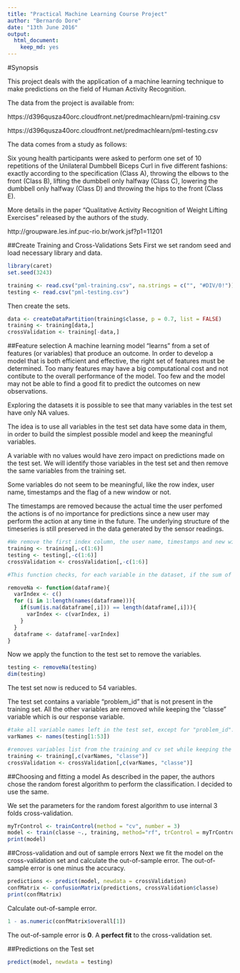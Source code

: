 ```yaml
---
title: "Practical Machine Learning Course Project"
author: "Bernardo Dore"
date: "13th June 2016"
output: 
  html_document: 
    keep_md: yes
---
```

#Synopsis

This project deals with the application of a machine learning technique to make predictions on the field of Human Activity Recognition.

The data from the project is available from:

https://d396qusza40orc.cloudfront.net/predmachlearn/pml-training.csv

https://d396qusza40orc.cloudfront.net/predmachlearn/pml-testing.csv

The data comes from a study as follows:

Six young health participants were asked to perform one set of 10 repetitions of the Unilateral Dumbbell Biceps Curl in five different fashions: exactly according to the specification (Class A), throwing the elbows to the front (Class B), lifting the dumbbell only halfway (Class C), lowering the dumbbell only halfway (Class D) and throwing the hips to the front (Class E).

More details in the paper "Qualitative Activity Recognition of Weight Lifting Exercises" released by the authors of the study.

http://groupware.les.inf.puc-rio.br/work.jsf?p1=11201

##Create Training and Cross-Validations Sets
First we set random seed and load necessary library and data.
```r
library(caret)
set.seed(3243)
```

```r
training <- read.csv("pml-training.csv", na.strings = c("", "#DIV/0!"))
testing <- read.csv("pml-testing.csv")
``` 

Then create the sets.
```r
data <- createDataPartition(training$classe, p = 0.7, list = FALSE)
training <- training[data,]
crossValidation <- training[-data,]
```

##Feature selection
A machine learning model "learns" from a set of features (or variables) that produce an outcome. In order to develop a model that is both efficient and effective, the right set of features must be determined. Too many features may have a big computational cost and not contibute to the overall performance of the model. Too few and the model may not be able to find a good fit to predict the outcomes on new observations.

Exploring the datasets it is possible to see that many variables in the test set have only NA values.

The idea is to use all variables in the test set data have some data in them, in order to build the simplest possible model and keep the meaningful variables.

A variable with no values would have zero impact on predictions made on the test set.
We will identify those variables in the test set and then remove the same variables from the training set.

Some variables do not seem to be meaningful, like the row index, user name, timestamps and
the flag of a new window or not.

The timestamps are removed because the actual time the user perfomed the actions is of no importance for predictions since a new user may perform the action at any time in the future. The underlying  structure of the timeseries is still preserved in the data generated by the sensor readings.

```r
#We remove the first index column, the user name, timestamps and new window var from the sets.
training <- training[,-c(1:6)]
testing <- testing[,-c(1:6)]
crossValidation <- crossValidation[,-c(1:6)]
```


```r
#This function checks, for each variable in the dataset, if the sum of NA values is equal to the length of the variable.

removeNa <- function(dataframe){
  varIndex <- c()
  for (i in 1:length(names(dataframe))){
    if(sum(is.na(dataframe[,i])) == length(dataframe[,i])){
      varIndex <- c(varIndex, i)
    }
  }
  dataframe <- dataframe[-varIndex]
}
```

Now we apply the function to the test set to remove the variables.
```r
testing <- removeNa(testing)
dim(testing)
```
The test set now is reduced to 54 variables.

The test set contains a variable "problem_id" that is not present in the training set. All the other variables are removed while keeping the "classe" variable which is our response variable.
```r
#take all variable names left in the test set, except for "problem_id".
varNames <- names(testing[1:53])

#removes variables list from the training and cv set while keeping the response variable.
training <- training[,c(varNames, "classe")]
crossValidation <- crossValidation[,c(varNames, "classe")]
```

##Choosing and fitting a model
As described in the paper, the authors chose the random forest algorithm to perform the classification. I decided to use the same.

We set the parameters for the random forest algorithm to use internal 3 folds cross-validation.
```r
myTrControl <- trainControl(method = "cv", number = 3)
model <- train(classe ~., training, method="rf", trControl = myTrControl)
print(model)
```

##Cross-validation and out of sample errors
Next we fit the model on the cross-validation set and calculate the out-of-sample error. The out-of-sample error is one minus the accuracy.

```r
predictions <- predict(model, newdata = crossValidation)
confMatrix <- confusionMatrix(predictions, crossValidation$classe)
print(confMatrix)
```

Calculate out-of-sample error.
```r
1 - as.numeric(confMatrix$overall[1])
```

The out-of-sample error is **0**. A **perfect fit** to the cross-validation set.

##Predictions on the Test set
```r
predict(model, newdata = testing)
```
